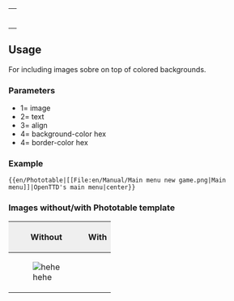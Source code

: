 {| width="5px" align={{{3}}} style="border:solid 1px #{{{5|c7c8fe}}}; background-color:#{{{4|F8F8FF}}};"
|style="border:1px solid #{{{5|c7c8fe}}};" | {{{1}}}
|-
|style="padding:0px;"|<p style="font-size: 85%">{{{2}}}</p>
|}
<noinclude>
==Usage==
For including images sobre on top of colored backgrounds.

===Parameters===
*1= image
*2= text
*3= align
*4= background-color hex
*4= border-color hex
===Example===
<pre>{{en/Phototable|[[File:en/Manual/Main menu new game.png|Main menu]]|OpenTTD's main menu|center}}</pre>
{{en/Phototable|[[File:en/Manual/Main menu new game.png|OpenTTD's main menu]]|OpenTTD's main menu|center}}

===Images without/with Phototable template===

{|border="2" width="100%" cellspacing="4" cellpadding="3" rules="all" style="margin:1em 1em 1em 0; border:solid 1px #AAAAAA; background-color:#a3bfb1;"
!width='50%' style="background:#efefef;"|Without
!width='50%' style="background:#efefef;"|With
|-
|[[File:en/Face-Grin-120px.png|frame|center|hehe]]
|{{en/Phototable|[[File:en/Face-Grin-120px.png]]|hehe|center}}
|}

</noinclude>